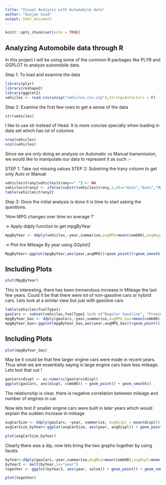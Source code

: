 ```yaml
---
title: "Visual Analysis with Automobile data"
author: "Gunjan Sood"  
output: html_document
---
```


```r
knitr::opts_chunk$set(echo = TRUE)
```

## Analyzing Automobile data through R

In this project I will be using some of the common R packages like PLYR and GGPLOT to analyze automobile data.

Step 1: To load and examine the data


```r
library(plyr)
library(reshape2)
library(ggplot2)
vehicles <- read.csv(unzip("vehicles.csv.zip"),stringsAsFactors = F)
```

Step 2: Examine the first few rows to get a sense of the data
```r
str(vehicles)
```

I like to use str instead of Head. It is more concise specially when loading in data set which has lot of columns

```r
nrow(vehicles)
ncol(vehicles)
```

Since we are only doing an analysis on Automatic vs Manual transmission, we would like to manipulate our data to represent it as such :-

STEP 1: Take out missing values
STEP 2: Substring the trany column to get only Auto or Manual

```r
vehicles$trany[vehicles$trany==" "] <- NA
vehicles$trany2 <- ifelse(substr(vehicles$trany,1,4)=="Auto","Auto","Manual")
table(vehicles$trany2)
```

Step 3: Once the initial analysis is done it is time to start asking the questions.

'How MPG changes over time on average ?'

-> Apply ddply function to get mpgByYear
```r
mpgByYear <- ddply(vehicles,~year,summarise,avgMPG=mean(comb08),avgHwy=mean(highway08))
```

-> Plot the Mileage By year using GGplot2
```r
MpgByYear<-ggplot(mpgByYear,aes(year,avgMPG))+geom_point()+geom_smooth()
```

## Including Plots

```r
plot(MpgByYear)
```

This is interesting, there has been tremendous increase in Mileage the last few years. Could it be that there were lot of non-gasoline cars or hybrid cars. Lets look at a similar view but just with gasoline cars

```r
table(vehicles$fuelType1)
gasCars <- subset(vehicles,fuelType1 %in% c("Regular Gasoline", "Premium Gasoline", "Midgrade Gasoline") & fuelType2 == "" & atvType != "Hybrid")
mpgByYear_Gas <- ddply(gasCars,~year,summarise,avgMPG_Gas=mean(comb08))
mpgByYear_Gas<-ggplot(mpgByYear_Gas,aes(year,avgMPG_Gas))+geom_point()+geom_smooth()+ xlab("Year") + ylab("Average MPG") + ggtitle("Gasoline cars")
```

## Including Plots

```r
plot(mpgByYear_Gas)
```

May be it could be that few larger engine cars were made in recent years. Thus what we are essentially saying is large engine cars have less mileage. Lets test that out !
```r
gasCars$displ <- as.numeric(gasCars$displ)
ggplot(gasCars, aes(displ, comb08)) + geom_point() + geom_smooth()
```
The relationship is clear, there is negative correlation between mileage and number of engines in car

Now lets test if smaller engine cars were built in later years which would explain the sudden increase in mileage

```r
avgCarSize <- ddply(gasCars, ~year, summarise, avgDispl = mean(displ))
avgCarSize_byYear<-ggplot(avgCarSize, aes(year, avgDispl)) + geom_point() + geom_smooth() + xlab("Year") + ylab("Average engine displacement (l)")
```

```r
plot(avgCarSize_byYear)
```

Clearly there was a dip, now lets bring the two graphs together by using facets
```r
byYear<-ddply(gasCars,~year,summarise,AvgMLG=mean(comb08),avgDspl=mean(displ))
byYear2 <- melt(byYear,id="year")
together <- ggplot(byYear2, aes(year, value)) + geom_point() + geom_smooth() + facet_wrap(~variable, ncol = 1, scales = "free_y") + xlab("Year") + ylab("")
```

```r
plot(together)
```